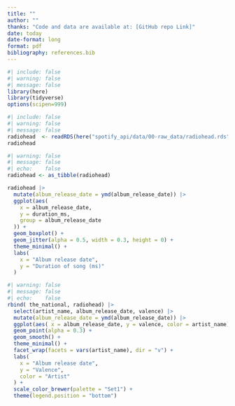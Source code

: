 ```yaml
---
title: ""
author: ""
thanks: "Code and data are available at: [GitHub repo Link]"
date: today
date-format: long
format: pdf
bibliography: references.bib
---
```


```r
#| include: false
#| warning: false
#| message: false
library(here)
library(tidyverse)
options(scipen=999)
```

```r
#| include: false
#| warning: false
#| message: false
radiohead  <- readRDS(here("spotify_api/data/00-raw_data/radiohead.rds"))
radiohead
```

```r
#| warning: false
#| message: false
#| echo:    false
radiohead <- as_tibble(radiohead)

radiohead |>
  mutate(album_release_date = ymd(album_release_date)) |>
  ggplot(aes(
    x = album_release_date,
    y = duration_ms,
    group = album_release_date
  )) +
  geom_boxplot() +
  geom_jitter(alpha = 0.5, width = 0.3, height = 0) +
  theme_minimal() +
  labs(
    x = "Album release date",
    y = "Duration of song (ms)"
  )
```

```r
#| warning: false
#| message: false
#| echo:    false
rbind( the_national, radiohead) |>
  select(artist_name, album_release_date, valence) |>
  mutate(album_release_date = ymd(album_release_date)) |> 
  ggplot(aes( x = album_release_date, y = valence, color = artist_name)) +
  geom_point(alpha = 0.3) +
  geom_smooth() +
  theme_minimal() +
  facet_wrap(facets = vars(artist_name), dir = "v") +
  labs(
    x = "Album release date",
    y = "Valence",
    color = "Artist"
  ) +
  scale_color_brewer(palette = "Set1") +
  theme(legend.position = "bottom")
```




